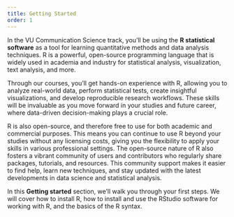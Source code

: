```yaml
---
title: Getting Started
order: 1
---
```


In the VU Communication Science track, you'll be using the **R statistical software** as a tool for learning quantitative methods and data analysis techniques. 
R is a powerful, open-source programming language that is widely used in academia and industry for statistical analysis, visualization, text analysis, and more. 

Through our courses, you'll get hands-on experience with R, allowing you to analyze real-world data, perform statistical tests, create insightful visualizations, and develop reproducible research workflows. These skills will be invaluable as you move forward in your studies and future career, where data-driven decision-making plays a crucial role.

R is also open-source, and therefore free to use for both academic and commercial purposes. This means you can continue to use R beyond your studies without any licensing costs, giving you the flexibility to apply your skills in various professional settings. The open-source nature of R also fosters a vibrant community of users and contributors who regularly share packages, tutorials, and resources. This community support makes it easier to find help, learn new techniques, and stay updated with the latest developments in data science and statistical analysis.

In this **Getting started** section, we'll walk you through your first steps. We will cover how to install R, how to install and use the RStudio software for working with R, and the basics of the R syntax.